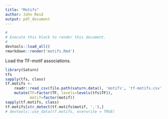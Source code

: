 ```yaml
---
title: "Motifs"
author: John Reid
output: pdf_document
---
```


```r
#
# Execute this block to render this document.
#
devtools::load_all()
rmarkdown::render('motifs.Rmd')
```

Load the TF-motif associations.
```r
library(Saturn)
tfs
sapply(tfs, class)
tf.motifs <-
    readr::read_csv(file.path(saturn.data(), 'motifs', 'tf-motifs.csv')) %>%
    mutate(TF=factor(TF, levels=levels(tfs$TF)),
           motif=factor(motif))
sapply(tf.motifs, class)
tf.motifs[str_detect(tf.motifs$motif, ','),]
# devtools::use_data(tf.motifs, overwrite = TRUE)
```
